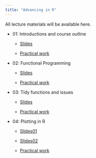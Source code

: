 ```yaml
---
title: "Advancing in R"
---
```


<script type="text/javascript" src="http://cdn.mathjax.org/mathjax/latest/MathJax.js?config=TeX-AMS-MML_HTMLorMML"></script>

All lecture materials will be available here.

- 01: Introductions and course outline

    - [Slides](slides/Intro_02.html)

    - [Practical work](https://ueabio.github.io/physalia-R-course-2023/introduction-to-r-and-rstudio.html)


- 02: Functional Programming

    - [Slides](slides/Functional-programming.html)

    - [Practical work](https://ueabio.github.io/physalia-R-course-2023/writing-functions.html)
    
- 03: Tidy functions and issues

    - [Slides](slides/tidy-functions.html)

    - [Practical work](https://ueabio.github.io/physalia-R-course-2023/reading-files-with-readr.html)  

- 04: Plotting in R

    - [Slides01](slides/ggplot.html)
    
    - [Slides02](slides/Great_data_viz.html)

    - [Practical work](https://ueabio.github.io/physalia-R-course-2023/customisation-with-ggplot2.html)  
